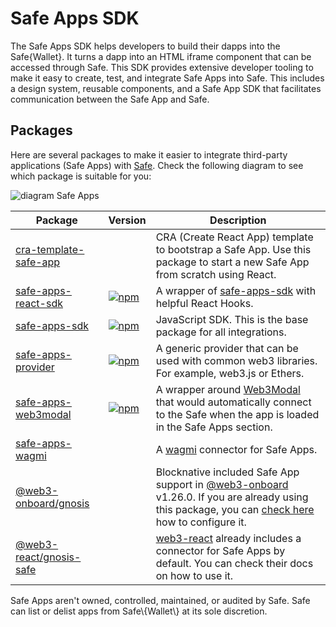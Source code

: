 
# Safe Apps SDK

The Safe Apps SDK helps developers to build their dapps into the Safe\{Wallet\}. It turns a dapp into an HTML iframe component that can be accessed through Safe. This SDK provides extensive developer tooling to make it easy to create, test, and integrate Safe Apps into Safe. This includes a design system, reusable components, and a Safe App SDK that facilitates communication between the Safe App and Safe.

## Packages

Here are several packages to make it easier to integrate third-party applications (Safe Apps) with [Safe](https://app.safe.global). Check the following diagram to see which package is suitable for you:

![diagram Safe Apps](../assets/diagram-safe-apps.png)

| Package                                                                                                          | Version                                                                                                                                 | Description                                                                                                                                                                                                                                                                                         |
| ---------------------------------------------------------------------------------------------------------------- | --------------------------------------------------------------------------------------------------------------------------------------- | --------------------------------------------------------------------------------------------------------------------------------------------------------------------------------------------------------------------------------------------------------------------------------------------------- |
| [cra-template-safe-app](https://github.com/safe-global/safe-apps-sdk/tree/main/packages/cra-template-safe-app)   |                                                                                                                                         | CRA (Create React App) template to bootstrap a Safe App. Use this package to start a new Safe App from scratch using React.                                                                                                                                                                         |
| [safe-apps-react-sdk](https://github.com/safe-global/safe-apps-sdk/tree/main/packages/safe-apps-react-sdk)       | [![npm](https://img.shields.io/npm/v/@safe-global/safe-apps-react-sdk)](https://www.npmjs.com/package/@safe-global/safe-apps-react-sdk) | A wrapper of [safe-apps-sdk](https://github.com/safe-global/safe-apps-sdk/tree/main/packages/safe-apps-sdk) with helpful React Hooks.                                                                                                                                                               |
| [safe-apps-sdk](https://github.com/safe-global/safe-apps-sdk/tree/main/packages/safe-apps-sdk)                   | [![npm](https://img.shields.io/npm/v/@safe-global/safe-apps-sdk)](https://www.npmjs.com/package/@safe-global/safe-apps-sdk)             | JavaScript SDK. This is the base package for all integrations.                                                                                                                                                                                                                                      |
| [safe-apps-provider](https://github.com/safe-global/safe-apps-sdk/tree/main/packages/safe-apps-provider)         | [![npm](https://img.shields.io/npm/v/@safe-global/safe-apps-provider)](https://www.npmjs.com/package/@safe-global/safe-apps-provider)   | A generic provider that can be used with common web3 libraries. For example, web3.js or Ethers.                                                                                                                                                                                                     |
| [safe-apps-web3modal](https://github.com/safe-global/safe-apps-sdk/tree/main/packages/safe-apps-web3modal)       | [![npm](https://img.shields.io/npm/v/@safe-global/safe-apps-web3modal)](https://www.npmjs.com/package/@safe-global/safe-apps-web3modal) | A wrapper around [Web3Modal](https://github.com/Web3Modal/web3modal) that would automatically connect to the Safe when the app is loaded in the Safe Apps section.                                                                                                                                  |
| [safe-apps-wagmi](https://github.com/safe-global/safe-apps-sdk/tree/main/packages/safe-apps-wagmi)               |                                                                                                                                         | A [wagmi](https://github.com/wagmi-dev/wagmi) connector for Safe Apps.                                                                                                                                                                                                                              |
| [@web3-onboard/gnosis](https://github.com/blocknative/web3-onboard/tree/v2-web3-onboard-develop/packages/gnosis) |                                                                                                                                         | Blocknative included Safe App support in [@web3-onboard](https://github.com/blocknative/web3-onboard) v1.26.0. If you are already using this package, you can [check here](https://github.com/blocknative/web3-onboard/blob/v2-web3-onboard-develop/packages/gnosis/README.md) how to configure it. |
| [@web3-react/gnosis-safe](https://github.com/Uniswap/web3-react/tree/main/packages/gnosis-safe)                  |                                                                                                                                         | [web3-react](https://github.com/Uniswap/web3-react) already includes a connector for Safe Apps by default. You can check their docs on how to use it.                                                                                                                                               |

<Callout type="warning" emoji="⚠️">
Safe Apps aren't owned, controlled, maintained, or audited by Safe. Safe can list or delist apps from Safe\{Wallet\} at its sole discretion.
</Callout>
